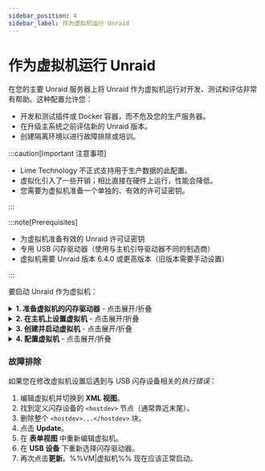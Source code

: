 ```yaml
---
sidebar_position: 4
sidebar_label: 作为虚拟机运行 Unraid
---
```



# 作为虚拟机运行 Unraid

在您的主要 Unraid 服务器上将 Unraid 作为虚拟机运行对开发、测试和评估非常有帮助。这种配置允许您：

- 开发和测试插件或 Docker 容器，而不危及您的生产服务器。
- 在升级主系统之前评估新的 Unraid 版本。
- 创建隔离环境以进行故障排除或培训。

:::caution[Important 注意事项]

- Lime Technology 不正式支持用于生产数据的此配置。
- 虚拟化引入了一些开销；相比直接在硬件上运行，性能会降低。
- 您需要为虚拟机准备一个单独的、有效的许可证密钥。

:::

:::note\[Prerequisites]

- 为虚拟机准备有效的 Unraid 许可证密钥
- 专用 USB 闪存驱动器（使用与主机引导驱动器不同的制造商）
- 虚拟机需要 Unraid 版本 6.4.0 或更高版本（旧版本需要手动设置）

:::

要启动 Unraid 作为虚拟机：

<details>
  <summary><strong>1. 准备虚拟机的闪存驱动器</strong> - 点击展开/折叠</summary>

  准备好您的闪存驱动器对于无缝和可靠的%%VM|虚拟机%%启动过程至关重要。以下是如何通过独特和正确配置的启动设备来设置您的%%VM|虚拟机%%环境。

  1. 在您的桌面上使用 [Unraid USB Creator](https://unraid.net/download) 工具准备闪存驱动器：
     - 选择 **允许 EFI 启动**。
     - 设置唯一的服务器名称（例如，如果您的主机是 `Tower`，则设置 `TowerVM`）。
     - 将映像写入闪存驱动器。

  2. 修改配置文件：
     - 将闪存驱动器标签从 `UNRAID` 重命名为唯一名称（例如，`UNRAID-VM`）。

     - 编辑闪存驱动器上的 `syslinux/syslinux.cfg` 文件：

       ```
       label Unraid OS
         menu default
         kernel /bzimage
         append unraidlabel=UNRAID-VM initrd=/bzroot
       ```

     - 在文件的所有启动模式（GUI/安全模式）下进行此更改。

     - 将更新后的 `syslinux.cfg` 文件复制到 `EFI/boot/syslinux.cfg`

  3. 在闪存驱动器的根目录中创建一个名为 `startup.nsh` 的文件，其中包含以下内容：

     ```
     \EFI\boot\bootx64.efi
     ```

  4. 请注意闪存驱动器的制造商（稍后在虚拟机设置中需要）。
</details>

<details>
  <summary><strong>2. 在主机上设置虚拟机</strong> - 点击展开/折叠</summary>

  配置 Unraid 虚拟机需要一些特定设置以确保正常运行。

  创建虚拟机模板：

  1. 在主机 Unraid 服务器上，转到 ***设置 → 虚拟机管理***，确保虚拟机已启用。
  2. 导航至 **VMs** 标签并点击 **添加 VM**。
  3. 选择 **Slackware** 模板，因为它与 Unraid 最为接近。
  4. （可选）如果有可用的替换选项，将 Slackware 图标替换为 Unraid 图标。
  5. 命名虚拟机（例如，`UNRAID-VM`）。
  6. （可选）添加描述，如\*“Unraid 测试环境 - vX.XX.X。”\*
  7. 分配资源：
     - 处理器：2-4 核心
     - RAM：4-8 GB（设置初始值和最大值相同）
  8. 将 **机器类型** 设置为 **Q35（最新）**。
  9. 将 **BIOS** 设置为 **OVMF** 和 **USB 控制器** 设置为 **3.0（QEMU XHCI）**。
  10. 配置虚拟磁盘：
      - 为缓存/数据添加 %%vDisks|vdisk%%，使用 **RAW** 格式和 **SATA** 总线。
      - 以不同的大小设置磁盘以便于识别（例如，%%parity|parity%% > 数据 > %%cache|cache%%）。
  11. 保留图形、声音和网络的默认设置。
  12. 在 **USB 设备** 下，根据 **制造商** 而不是标签选择闪存驱动器。

  :::important
  %%VM|虚拟机%%的闪存驱动器必须与主机的启动驱动器来自不同的制造商。如果它们相同，%%VM|虚拟机%%驱动器将不可见。
  :::
</details>

<details>
  <summary><strong>3. 创建并启动虚拟机</strong> - 点击展开/折叠</summary>

  在配置后启动虚拟机：

  1. 取消选中 **创建后启动虚拟机** 如果您希望手动控制。
  2. 点击 **创建**。
  3. 在 **虚拟机** 选项卡中，点击 Unraid 虚拟机图标并选择 **从控制台开始（%%VNC|vnc-session%%）**。
  4. 在 %%VNC|vnc-session%% 控制台中观看启动过程，并在登录前注意显示的虚拟机 IP 地址。
</details>

<details>
  <summary><strong>4. 配置虚拟机</strong> - 点击展开/折叠</summary>

  虚拟机运行后，与物理 Unraid 服务器一样进行设置：

  1. 访问虚拟机的 **WebGUI**，地址为 `http://[VM-IP]`。
  2. 转到 ***设置 → 标识***：
     - 设置唯一的 **服务器名称**（例如，`Unraid-VM`）。
     - 添加描述如“开发实例”。
  3. （可选）转到 ***设置 → 显示设置*** 并选择另一种配色主题以区别于主机。
  4. 进入 ***设置 → %%SMB|samba%% 设置 → 工作组设置*** 并将 **本地主机** 设置为 *否* 以避免冲突。
  5. 对于 UPS 直通（如果主机有 UPS）：
     - 在虚拟机上进入 ***设置 → UPS***。
     - 将 **UPS 电缆** 设置为 *Ether*。
     - 将 **UPS 类型** 设置为 *net*。
     - 在 **设备** 中输入主机的 IP。
     - 配置 **运行时间** 以在主机之前关闭虚拟机。
  6. 使用配置好的设备启动 %%array|array%%。
  7. 安装 [**社区应用程序**](https://unraid.net/community/apps) 进行插件/Docker 测试。
  8. 通过 ***工具 → 更新操作系统*** 更新虚拟机，就像物理服务器一样。
</details>

### 故障排除

如果您在修改虚拟机设置后遇到与 USB 闪存设备相关的*执行错误*：

1. 编辑虚拟机并切换到 **XML 视图**。
2. 找到定义闪存设备的 `<hostdev>` 节点（通常靠近末尾）。
3. 删除整个 `<hostdev>...</hostdev>` 块。
4. 点击 **Update**。
5. 在 **表单视图** 中重新编辑虚拟机。
6. 在 **USB 设备** 下重新选择闪存驱动器。
7. 再次点击**更新**。%%VM|虚拟机%% 现在应该正常启动。
